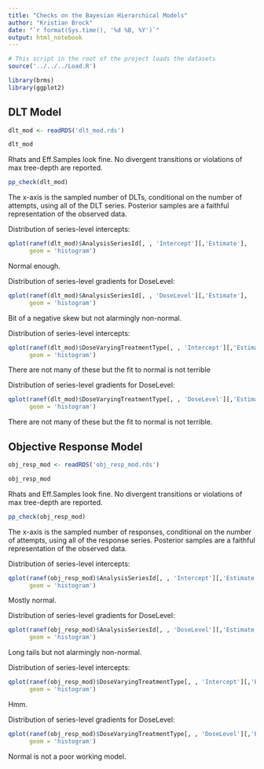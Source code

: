 ```yaml
---
title: "Checks on the Bayesian Hierarchical Models"
author: "Kristian Brock"
date: "`r format(Sys.time(), '%d %B, %Y')`"
output: html_notebook
---
```


```r
# This script in the root of the project loads the datasets
source('../../../Load.R')

library(brms)
library(ggplot2)
```


## DLT Model
```r
dlt_mod <- readRDS('dlt_mod.rds')
```

```r
dlt_mod
```

Rhats and Eff.Samples look fine. 
No divergent transitions or violations of max tree-depth are reported.

```r
pp_check(dlt_mod)
```

The x-axis is the sampled number of DLTs, conditional on the number of attempts, using all of the DLT series. 
Posterior samples are a faithful representation of the observed data.

Distribution of series-level intercepts:
```r
qplot(ranef(dlt_mod)$AnalysisSeriesId[, , 'Intercept'][,'Estimate'], 
      geom = 'histogram')
```

Normal enough.

Distribution of series-level gradients for DoseLevel:
```r
qplot(ranef(dlt_mod)$AnalysisSeriesId[, , 'DoseLevel'][,'Estimate'], 
      geom = 'histogram')
```

Bit of a negative skew but not alarmingly non-normal.

Distribution of series-level intercepts:
```r
qplot(ranef(dlt_mod)$DoseVaryingTreatmentType[, , 'Intercept'][,'Estimate'], 
      geom = 'histogram')
```

There are not many of these but the fit to normal is not terrible

Distribution of series-level gradients for DoseLevel:
```r
qplot(ranef(dlt_mod)$DoseVaryingTreatmentType[, , 'DoseLevel'][,'Estimate'], 
      geom = 'histogram')
```

There are not many of these but the fit to normal is not terrible.


## Objective Response Model
```r
obj_resp_mod <- readRDS('obj_resp_mod.rds')
```

```r
obj_resp_mod
```

Rhats and Eff.Samples look fine. 
No divergent transitions or violations of max tree-depth are reported.

```r
pp_check(obj_resp_mod)
```

The x-axis is the sampled number of responses, conditional on the number of attempts, using all of the response series. 
Posterior samples are a faithful representation of the observed data.

Distribution of series-level intercepts:
```r
qplot(ranef(obj_resp_mod)$AnalysisSeriesId[, , 'Intercept'][,'Estimate'], 
      geom = 'histogram')
```

Mostly normal.

Distribution of series-level gradients for DoseLevel:
```r
qplot(ranef(obj_resp_mod)$AnalysisSeriesId[, , 'DoseLevel'][,'Estimate'], 
      geom = 'histogram')
```

Long tails but not alarmingly non-normal.

Distribution of series-level intercepts:
```r
qplot(ranef(obj_resp_mod)$DoseVaryingTreatmentType[, , 'Intercept'][,'Estimate'], 
      geom = 'histogram')
```

Hmm.

Distribution of series-level gradients for DoseLevel:
```r
qplot(ranef(obj_resp_mod)$DoseVaryingTreatmentType[, , 'DoseLevel'][,'Estimate'], 
      geom = 'histogram')
```

Normal is not a poor working model.

